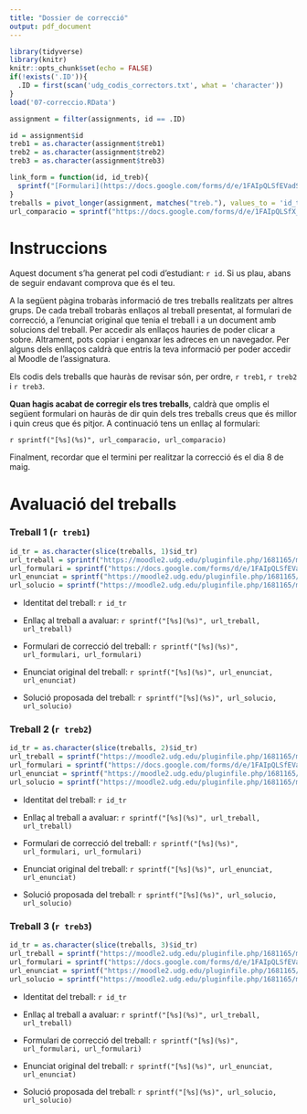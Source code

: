 ```yaml
---
title: "Dossier de correcció"
output: pdf_document
---
```


```r
library(tidyverse)
library(knitr)
knitr::opts_chunk$set(echo = FALSE)
if(!exists('.ID')){
  .ID = first(scan('udg_codis_correctors.txt', what = 'character'))
}
load('07-correccio.RData')

assignment = filter(assignments, id == .ID)

id = assignment$id
treb1 = as.character(assignment$treb1)
treb2 = as.character(assignment$treb2)
treb3 = as.character(assignment$treb3)

link_form = function(id, id_treb){
  sprintf("[Formulari](https://docs.google.com/forms/d/e/1FAIpQLSfEVadSuky9gkmmGbsKbgM7Lbbkbe4A6ITVPGAjI9rQt7TCEw/viewform?usp=pp_url&entry.1912960910=%s&entry.1481792059=%s)", id, id_treb)
}
treballs = pivot_longer(assignment, matches("treb."), values_to = 'id_tr')
url_comparacio = sprintf("https://docs.google.com/forms/d/e/1FAIpQLSfX_4zS0BOlPlosdQHAdpRSzOECzdnBLHY4Q08jhHDVgdjaZw/viewform?usp=pp_url&entry.1978343346=%s", id)
```

# Instruccions

Aquest document s'ha generat pel codi d'estudiant: `r id`. Si us plau, abans de seguir endavant comprova que és el teu.

A la següent pàgina trobaràs informació de tres treballs realitzats per altres grups. De cada treball trobaràs enllaços al treball presentat, al formulari de correcció, a l'enunciat original que tenia el treball i a un document amb solucions del treball. Per accedir als enllaços hauries de poder clicar a sobre. Altrament, pots copiar i enganxar les adreces en un navegador. Per alguns dels enllaços caldrà que entris la teva informació per poder accedir al Moodle de l'assignatura.

Els codis dels treballs que hauràs de revisar són, per ordre, `r treb1`, `r treb2` i `r treb3`. 

__Quan hagis acabat de corregir els tres treballs__, caldrà que omplis el següent formulari on hauràs de dir quin dels tres treballs creus que és millor i quin creus que és pitjor. A continuació tens un enllaç al formulari:

`r sprintf("[%s](%s)", url_comparacio, url_comparacio)`

Finalment, recordar que el termini per realitzar la correcció és el dia 8 de maig.

\newpage

# Avaluació del treballs

### Treball 1 (`r treb1`)

```r
id_tr = as.character(slice(treballs, 1)$id_tr)
url_treball = sprintf("https://moodle2.udg.edu/pluginfile.php/1681165/mod_folder/content/0/treball_%s.pdf", id_tr)
url_formulari = sprintf("https://docs.google.com/forms/d/e/1FAIpQLSfEVadSuky9gkmmGbsKbgM7Lbbkbe4A6ITVPGAjI9rQt7TCEw/viewform?usp=pp_url&entry.1912960910=%s&entry.1481792059=%s", id, id_tr)
url_enunciat = sprintf("https://moodle2.udg.edu/pluginfile.php/1681165/mod_folder/content/0/enunciat1_%s.pdf", id_tr)
url_solucio = sprintf("https://moodle2.udg.edu/pluginfile.php/1681165/mod_folder/content/0/solucio1_%s.pdf", id_tr)
```

* Identitat del treball:
`r id_tr`

* Enllaç al treball a avaluar:
`r sprintf("[%s](%s)", url_treball, url_treball)`

* Formulari de correcció del treball: 
`r sprintf("[%s](%s)", url_formulari, url_formulari)`

* Enunciat original del treball: 
`r sprintf("[%s](%s)", url_enunciat, url_enunciat)`

* Solució proposada del treball: 
`r sprintf("[%s](%s)", url_solucio, url_solucio)`

### Treball 2 (`r treb2`)

```r
id_tr = as.character(slice(treballs, 2)$id_tr)
url_treball = sprintf("https://moodle2.udg.edu/pluginfile.php/1681165/mod_folder/content/0/treball_%s.pdf", id_tr)
url_formulari = sprintf("https://docs.google.com/forms/d/e/1FAIpQLSfEVadSuky9gkmmGbsKbgM7Lbbkbe4A6ITVPGAjI9rQt7TCEw/viewform?usp=pp_url&entry.1912960910=%s&entry.1481792059=%s", id, id_tr)
url_enunciat = sprintf("https://moodle2.udg.edu/pluginfile.php/1681165/mod_folder/content/0/enunciat1_%s.pdf", id_tr)
url_solucio = sprintf("https://moodle2.udg.edu/pluginfile.php/1681165/mod_folder/content/0/solucio1_%s.pdf", id_tr)
```

* Identitat del treball:
`r id_tr`

* Enllaç al treball a avaluar:
`r sprintf("[%s](%s)", url_treball, url_treball)`

* Formulari de correcció del treball: 
`r sprintf("[%s](%s)", url_formulari, url_formulari)`

* Enunciat original del treball: 
`r sprintf("[%s](%s)", url_enunciat, url_enunciat)`

* Solució proposada del treball: 
`r sprintf("[%s](%s)", url_solucio, url_solucio)`

### Treball 3 (`r treb3`)

```r
id_tr = as.character(slice(treballs, 3)$id_tr)
url_treball = sprintf("https://moodle2.udg.edu/pluginfile.php/1681165/mod_folder/content/0/treball_%s.pdf", id_tr)
url_formulari = sprintf("https://docs.google.com/forms/d/e/1FAIpQLSfEVadSuky9gkmmGbsKbgM7Lbbkbe4A6ITVPGAjI9rQt7TCEw/viewform?usp=pp_url&entry.1912960910=%s&entry.1481792059=%s", id, id_tr)
url_enunciat = sprintf("https://moodle2.udg.edu/pluginfile.php/1681165/mod_folder/content/0/enunciat1_%s.pdf", id_tr)
url_solucio = sprintf("https://moodle2.udg.edu/pluginfile.php/1681165/mod_folder/content/0/solucio1_%s.pdf", id_tr)
```

* Identitat del treball:
`r id_tr`

* Enllaç al treball a avaluar:
`r sprintf("[%s](%s)", url_treball, url_treball)`

* Formulari de correcció del treball: 
`r sprintf("[%s](%s)", url_formulari, url_formulari)`

* Enunciat original del treball: 
`r sprintf("[%s](%s)", url_enunciat, url_enunciat)`

* Solució proposada del treball: 
`r sprintf("[%s](%s)", url_solucio, url_solucio)`